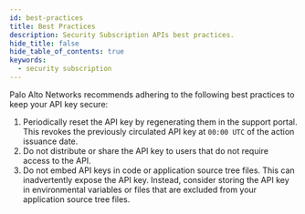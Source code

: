 ```yaml
---
id: best-practices
title: Best Practices
description: Security Subscription APIs best practices.
hide_title: false
hide_table_of_contents: true
keywords:
  - security subscription
---
```


Palo Alto Networks recommends adhering to the following best practices to keep your API key secure:

1. Periodically reset the API key by regenerating them in the support portal. This revokes the previously circulated API key at `00:00 UTC` of the action issuance date.
2. Do not distribute or share the API key to users that do not require access to the API.
3. Do not embed API keys in code or application source tree files. This can inadvertently expose the API key. Instead, consider storing the API key in environmental variables or files that are excluded from your application source tree files.
